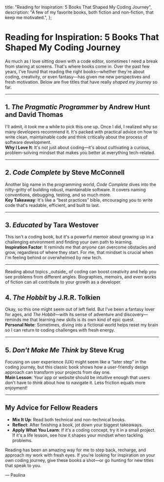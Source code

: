 
  title: "Reading for Inspiration: 5 Books That Shaped My Coding Journey",
  description:
    "A few of my favorite books, both fiction and non-fiction, that keep me motivated.",
};

# Reading for Inspiration: 5 Books That Shaped My Coding Journey

<PublicationDate date="2025-02-15T00:00:00Z" />

As much as I love sitting down with a code editor, sometimes I need a break from staring at screens. That's where books come in. Over the past few years, I've found that reading the right books—whether they're about coding, creativity, or even fantasy—has given me new perspectives and fresh motivation. Below are five titles that have really _shaped my journey_ so far.

---

## 1. _The Pragmatic Programmer_ by Andrew Hunt and David Thomas

I'll admit, it took me a while to pick this one up. Once I did, I realized why so many developers recommend it. It's packed with practical advice on how to write clean, maintainable code and think critically about the process of software development.\
**Why I Love It**: It's not just about coding—it's about cultivating a curious, problem-solving mindset that makes you better at everything tech-related.

---

## 2. _Code Complete_ by Steve McConnell

Another big name in the programming world, _Code Complete_ dives into the nitty-gritty of building robust, maintainable software. It covers naming conventions, debugging, testing, and so much more.\
**Key Takeaway**: It's like a “best practices” bible, encouraging you to write code that's readable, efficient, and built to last.

---

## 3. _Educated_ by Tara Westover

This isn't a coding book, but it's a powerful memoir about growing up in a challenging environment and finding your own path to learning.\
**Inspiration Factor**: It reminds me that _anyone_ can overcome obstacles and grow, regardless of where they start. For me, that mindset is crucial when I'm feeling behind or overwhelmed by new tech.

---

<Callout type="info" title="Did you know?">
  Reading about topics _outside_ of coding can boost creativity and help you see
  problems from different angles. Biographies, memoirs, and even works of
  fiction can all contribute to your growth as a developer.
</Callout>

## 4. _The Hobbit_ by J.R.R. Tolkien

Okay, so this one might seem out of left field. But I've been a fantasy lover for ages, and _The Hobbit_—with its sense of adventure and discovery—reminds me that learning new skills is its own kind of epic quest.\
**Personal Note**: Sometimes, diving into a fictional world helps reset my brain so I can return to coding challenges with fresh energy.

---

## 5. _Don't Make Me Think_ by Steve Krug

Focusing on user experience (UX) might seem like a “later step” in the coding journey, but this classic book shows how a user-friendly design approach can transform your projects from day one.\
**Main Lesson**: Your app or website should be intuitive enough that users don't have to _think_ about how to navigate it. Less friction equals more enjoyment!

---

## My Advice for Fellow Readers

- **Mix It Up**: Read both technical and non-technical books.
- **Reflect**: After finishing a book, jot down your biggest takeaways.
- **Apply What You Learn**: If it's a coding concept, try it in a small project. If it's a life lesson, see how it shapes your mindset when tackling problems.

Reading has been an amazing way for me to step back, recharge, and approach my work with fresh eyes. If you're looking for inspiration on your own coding journey, give these books a shot—or go hunting for new titles that speak to you.

— Paulina
